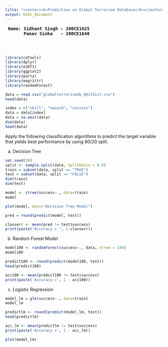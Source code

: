 ---
title: "<center><b>Prediction on Global Terrorism Database</b></center>"
output: html_document
---
<pre>
<b> Name: Sidhant Singh - 20BCE1625</b>
<b>       Panav Sinha   - 20BCE1640</b>
</pre>
<br><br>

```{r, warning=FALSE, message=FALSE}
library(caTools)
library(dplyr)
library(e1071)
library(ggplot2)
library(party)
library(magrittr)
library(randomForest)
```

```{r}
data = read.csv("globalterrorismdb_0617dist.csv")
head(data)
```

```{r}
index = c("nkill", "nwound", "success")
data = data[index]
data = na.omit(data)
dim(data)
head(data)
```

Apply the following classification algorithms to predict the target variable that yields 
best performance by using 80/20 split.

a) Decision Tree

```{r}
set.seed(30)
split <- sample.split(data, SplitRatio = 0.8)
train = subset(data, split == "TRUE")
test = subset(data, split == "FALSE")
dim(train)
dim(test)
```

```{r}
model <- ctree(success~., data=train)
model
```

```{r}
plot(model, main="Decision Tree Model")
```

```{r}
pred = round(predict(model, test))
```

```{r}
classerr <- mean(pred != test$success)
print(paste("Accuracy = ", 1-classerr))
```

b) Random Forest Model

```{r}
model100 <- randomForest(success~., data, ntree = 100)
model100
```

```{r}
predict100 <- round(predict(model100, test))
head(predict100)
```

```{r}
acc100 <- mean(predict100 != test$success)
print(paste('Accuracy =', 1 - acc100))
```

c) Logistic Regression

```{r}
model_lm = glm(success~., data=train)
model_lm
```

```{r}
predictlm <- round(predict(model_lm, test))
head(predictlm)
```

```{r}
acc_lm <- mean(predictlm != test$success)
print(paste('Accuracy =', 1 - acc_lm))
```

```{r}
plot(model_lm)
```